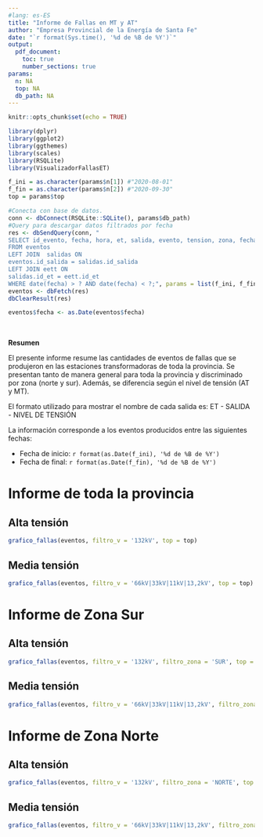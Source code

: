 ```yaml
---
#lang: es-ES
title: "Informe de Fallas en MT y AT"
author: "Empresa Provincial de la Energía de Santa Fe"
date: "`r format(Sys.time(), '%d de %B de %Y')`"
output: 
  pdf_document:
    toc: true
    number_sections: true
params:
  n: NA
  top: NA
  db_path: NA
---
```


```r
knitr::opts_chunk$set(echo = TRUE)
```

```r
library(dplyr)
library(ggplot2)
library(ggthemes)
library(scales)
library(RSQLite)
library(VisualizadorFallasET)

f_ini = as.character(params$n[1]) #"2020-08-01"
f_fin = as.character(params$n[2]) #"2020-09-30"
top = params$top

#Conecta con base de datos.
conn <- dbConnect(RSQLite::SQLite(), params$db_path)
#Query para descargar datos filtrados por fecha
res <- dbSendQuery(conn, "
SELECT id_evento, fecha, hora, et, salida, evento, tension, zona, fecha_mant
FROM eventos
LEFT JOIN  salidas ON
eventos.id_salida = salidas.id_salida
LEFT JOIN eett ON
salidas.id_et = eett.id_et
WHERE date(fecha) > ? AND date(fecha) < ?;", params = list(f_ini, f_fin))
eventos <- dbFetch(res)
dbClearResult(res)

eventos$fecha <- as.Date(eventos$fecha)
```


&nbsp;
&nbsp;
&nbsp;
&nbsp;
&nbsp;

**Resumen**

El presente informe resume las cantidades de eventos de fallas que se produjeron en las estaciones transformadoras de toda la provincia. Se presentan tanto de manera general para toda la provincia y discriminado por zona (norte y sur). Además, se diferencia según el nivel de tensión (AT y MT).

El formato utilizado para mostrar el nombre de cada salida es: ET - SALIDA - NIVEL DE TENSIÓN

La información corresponde a los eventos producidos entre las siguientes fechas:

- Fecha de inicio: `r format(as.Date(f_ini), '%d de %B de %Y')`
- Fecha de final: `r format(as.Date(f_fin), '%d de %B de %Y')`


# Informe de toda la provincia 

## Alta tensión

```r

grafico_fallas(eventos, filtro_v = '132kV', top = top)

```

\newpage

## Media tensión

```r

grafico_fallas(eventos, filtro_v = '66kV|33kV|11kV|13,2kV', top = top)

```

\newpage

# Informe de Zona Sur

## Alta tensión

```r

grafico_fallas(eventos, filtro_v = '132kV', filtro_zona = 'SUR', top = top)

```

\newpage

## Media tensión

```r

grafico_fallas(eventos, filtro_v = '66kV|33kV|11kV|13,2kV', filtro_zona = 'SUR', top = top)

```

\newpage

# Informe de Zona Norte 

## Alta tensión

```r

grafico_fallas(eventos, filtro_v = '132kV', filtro_zona = 'NORTE', top = top)

```

\newpage

## Media tensión

```r

grafico_fallas(eventos, filtro_v = '66kV|33kV|11kV|13,2kV', filtro_zona = 'NORTE', top = top)

```